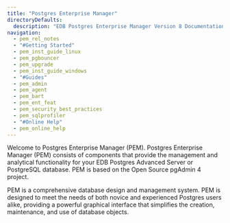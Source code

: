```yaml
---
title: "Postgres Enterprise Manager"
directoryDefaults:
  description: "EDB Postgres Enterprise Manager Version 8 Documentation and release notes. PostgreSQL GUI tool for monitoring and performance optimization."
navigation:
  - pem_rel_notes
  - "#Getting Started"
  - pem_inst_guide_linux
  - pem_pgbouncer
  - pem_upgrade
  - pem_inst_guide_windows
  - "#Guides"
  - pem_admin
  - pem_agent
  - pem_bart
  - pem_ent_feat
  - pem_security_best_practices
  - pem_sqlprofiler
  - "#Online Help"
  - pem_online_help
---
```


Welcome to Postgres Enterprise Manager (PEM). Postgres Enterprise Manager (PEM) consists of components that provide the management and analytical functionality for your EDB Postgres Advanced Server or PostgreSQL database. PEM is based on the Open Source pgAdmin 4 project.

PEM is a comprehensive database design and management system. PEM is designed to meet the needs of both novice and experienced Postgres users alike, providing a powerful graphical interface that simplifies the creation, maintenance, and use of database objects.
